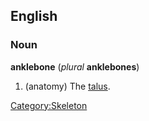 ==English==
===Noun===
'''anklebone''' (''plural'' '''anklebones''')

# (anatomy) The [[talus]].

[[Category:Skeleton]]